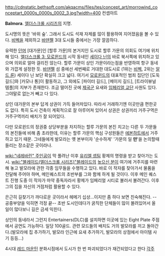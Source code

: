 http://cdnstatic.bethsoft.com/akqacms/files/tes/concept_art/morrowind_conceptart_0000s_0000s_0002_3.jpg?width=400
컨셉아트

'''Balmora'''. [[엘더스크롤 시리즈]]의 지명.

도시명의 뜻은 '바위 숲'. 그래서 도시도 석재 자제를 많이 활용하여 지어졌음을 볼 수 있다. [[비벡]]을 제외하고 [[바덴펠]] 3대 도시들 중에서는 가장 깔끔하다.

유력한 [[던머]] [대가문]인 [할루 가문]의 본거지인 도시로 할루 가문의 의회도 여기에 위치해 있다. [[엘더스크롤 3: 모로윈드]]의 시작 동네인 [[세이다 닌]]의 바로 북서쪽에 위치하고 있으며 의외로 얼마 걸리진 않는다. 할루 가문이 상인 가문이라는점을 반영하여 항구 동네와 가깝게 설정한 듯. [[바덴펠]] 섬 중에선 세번째로 거대한 대도시로 (1위는 [[비벡]], 2위는 [[알드 룬]]) 세이다 닌 보단 확실히 크고 넓다. 여기서 [[모로윈드]]의 대표적인 범죄 집단인 [도둑 길드]와 [카모나 통]이 활동하고, 그 외에도 [파이터 길드], [메이지 길드], [트라이뷰널 템플]의 지부가 존재한다. 조금 떨어진 곳에 [[제국군]] 요새와 [[임페리얼 교단]] 사원도 있다. 그야말로 없는거 빼고 다 있다.

상인 대가문의 본부 답게 상권이 가득 들어차있다. 따라서 거래하기엔 이곳만큼 편한곳도 없다. 특히 도시 건축이 계획적으로 잘 아루어져 있어서 상권은 상권끼리 거주구역은 거주구역끼리 배치가 잘 되어있다.

다만 모로윈드의 정권중 상당부분을 차지하는 할루 가문의 본진 치고는 다른 두 가문들의 본진들에 비해 좀 초라한데, 이유는 할루 가문의 핵심 구성원들은 [[에본하트]]에서 거주하고 있기 때문. 그네들에게 발모라는 옛 본부이자 '순수하게' '가문의 일 '''만''''을 논의할때 들리는 장소같은 곳이라나.

[[wiki:"네레바린" 주인공]]이 막 풀려난 이후 [[유리엘 셉팀]] 황제의 명령을 받고 찾아가는 도시. [[wiki:"블레이드(엘더스크롤 시리즈)"블레이드]]의 [[높으신 분]]이 여기에 거주지를 마련해 놓고 발모라에 관한 각종 임무들을 수행하고 있다. 바로 이 작자를 찾아가서 물품을 전달해 주어야 하며, 메인퀘스트의 초반부를 그와 함께 하게 될 것이다. 이후 메인 퀘스트 진행 도중 이 작자가 마약 중독자라서 황제가 임페리얼 시티로 불러서 불려간다. 이후 그의 집을 자신의 거점처럼 활용할 수 있다.

은근히 길찾기가 까다로운 곳이라서 헤메기 십상...이지만 좀 하다 보면 친숙해진다. --공중부양을 익히면 걱정 끝-- 초반 도시인데다가 굵직한 단체들이 많이 몰려있어서 올 일이 많다보니 길은 금세 익힌다.

상인의 동네라서 그런지 Entertainers(DLC)를 설치하면 이곳에 있는 Eight Plate 주점에서 공연도 가능하다. 일당 100골드. 관련 모드들의 배치도 거의 발모라를 끼고 돌아간다.(발모라에 집 추가하기, 발모라 인근에 요새 추가하기, 발모라의 상점에서 아이템 사기 등등...)


4시대 [[레드 마운틴]] 분화시점에서 도시가 한 번 파괴되었다가 재건되었다고 한다
[[각주]]
